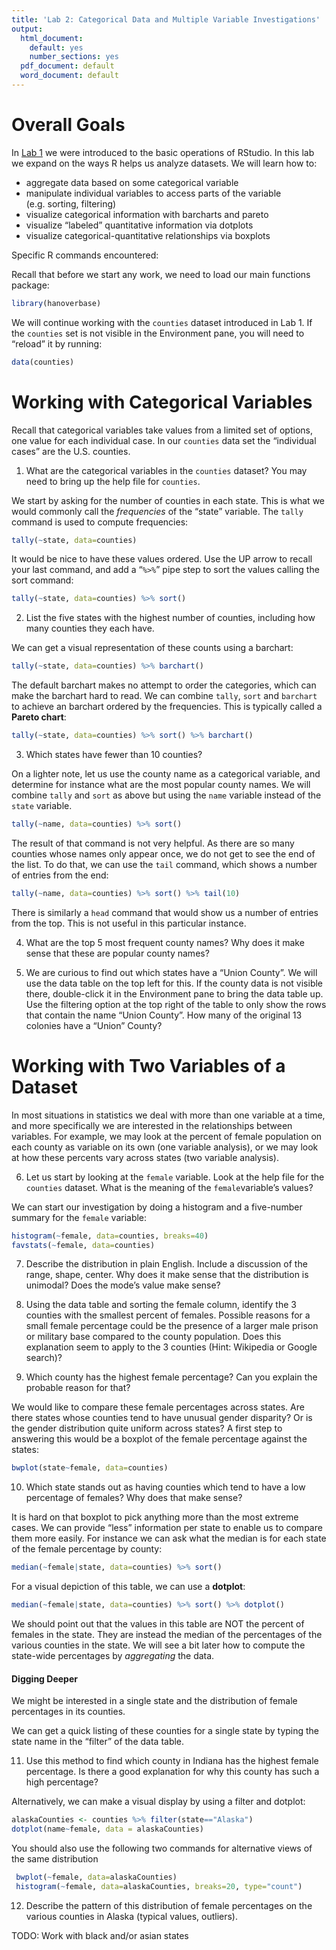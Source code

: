 ```yaml
---
title: 'Lab 2: Categorical Data and Multiple Variable Investigations'
output:
  html_document:
    default: yes
    number_sections: yes
  pdf_document: default
  word_document: default
---
```


# Overall Goals

In [Lab 1](Lab1a.Rmd) we were introduced to the basic operations of RStudio. In this lab we expand on the ways R helps us analyze datasets. We will learn how to:

- aggregate data based on some categorical variable
- manipulate individual variables to access parts of the variable (e.g. sorting, filtering)
- visualize categorical information with barcharts and pareto
- visualize "labeled" quantitative information via dotplots
- visualize categorical-quantitative relationships via boxplots

Specific R commands encountered:


Recall that before we start any work, we need to load our main functions package:
```r
library(hanoverbase)
```

We will continue working with the `counties` dataset introduced in Lab 1. If the `counties` set is not visible in the Environment pane, you will need to "reload" it by running:
```r
data(counties)
```

# Working with Categorical Variables

Recall that categorical variables take values from a limited set of options, one value for each individual case. In our `counties` data set the "individual cases" are the U.S. counties.

1. What are the categorical variables in the `counties` dataset? You may need to bring up the help file for `counties`.

\vfill

We start by asking for the number of counties in each state. This is what we would commonly call the *frequencies* of the "state" variable. The `tally` command is used to compute frequencies:
```r
tally(~state, data=counties)
```
It would be nice to have these values ordered. Use the UP arrow to recall your last command, and add a "`%>%`" pipe step to sort the values calling the sort command:
```r
tally(~state, data=counties) %>% sort()
```

2. List the five states with the highest number of counties, including how many counties they each have.

\vfill

We can get a visual representation of these counts using a barchart:
```r
tally(~state, data=counties) %>% barchart()
```
The default barchart makes no attempt to order the categories, which can make the barchart hard to read. We can combine `tally`, `sort` and `barchart` to achieve an barchart ordered by the frequencies. This is typically called a **Pareto chart**:
```r
tally(~state, data=counties) %>% sort() %>% barchart()
```

3. Which states have fewer than 10 counties?

\vfill

\newpage

On a lighter note, let us use the county name as a categorical variable, and determine for instance what are the most popular county names. We will combine `tally` and `sort` as above but using the `name` variable instead of the `state` variable.
```r
tally(~name, data=counties) %>% sort()
```
The result of that command is not very helpful. As there are so many counties whose names only appear once, we do not get to see the end of the list. To do that, we can use the `tail` command, which shows a number of entries from the end:
```r
tally(~name, data=counties) %>% sort() %>% tail(10)
```
There is similarly a `head` command that would show us a number of entries from the top. This is not useful in this particular instance.

4. What are the top 5 most frequent county names? Why does it make sense that these are popular county names?

\vfill

5. We are curious to find out which states have a "Union County". We will use the data table on the top left for this. If the county data is not visible there, double-click it in the Environment pane to bring the data table up. Use the filtering option at the top right of the table to only show the rows that contain the name "Union County". How many of the original 13 colonies have a "Union" County?

\vfill

# Working with Two Variables of a Dataset

In most situations in statistics we deal with more than one variable at a time, and more specifically we are interested in the relationships between variables. For example, we may look at the percent of female population on each county as variable on its own (one variable analysis), or we may look at how these percents vary across states (two variable analysis).

6. Let us start by looking at the `female` variable. Look at the help file for the `counties` dataset. What is the meaning of the `female`variable's values?

\vfill

We can start our investigation by doing a histogram and a five-number summary for the `female` variable:
```r
histogram(~female, data=counties, breaks=40)
favstats(~female, data=counties)
```

7. Describe the distribution in plain English. Include a discussion of the range, shape, center. Why does it make sense that the distribution is unimodal? Does the mode's value make sense?

\vfill

8. Using the data table and sorting the female column, identify the 3 counties with the smallest percent of females. Possible reasons for a small female percentage could be the presence of a larger male prison or military base compared to the county population. Does this explanation seem to apply to the 3 counties (Hint: Wikipedia or Google search)?

\vfill

9. Which county has the highest female percentage? Can you explain the probable reason for that?

\vfill

We would like to compare these female percentages across states. Are there states whose counties tend to have unusual gender disparity? Or is the gender distribution quite uniform across states? A first step to answering this would be a boxplot of the female percentage against the states:
```r
bwplot(state~female, data=counties)
```

10. Which state stands out as having counties which tend to have a low percentage of females? Why does that make sense?

\vfill

It is hard on that boxplot to pick anything more than the most extreme cases. We can provide "less" information per state to enable us to compare them more easily. For instance we can ask what the median is for each state of the female percentage by county:
```r
median(~female|state, data=counties) %>% sort()
```

For a visual depiction of this table, we can use a **dotplot**:
```r
median(~female|state, data=counties) %>% sort() %>% dotplot()
```
We should point out that the values in this table are NOT the percent of females in the state. They are instead the median of the percentages of the various counties in the state. We will see a bit later how to compute the state-wide percentages by *aggregating* the data.

#### Digging Deeper {-}

We might be interested in a single state and the distribution of female percentages in its counties.

We can get a quick listing of these counties for a single state by typing the state name in the "filter" of the data table.

11. Use this method to find which county in Indiana has the highest female percentage. Is there a good explanation for why this county has such a high percentage?

\vfill

Alternatively, we can make a visual display by using a filter and dotplot:
```r
alaskaCounties <- counties %>% filter(state=="Alaska")
dotplot(name~female, data = alaskaCounties)
```

You should also use the following two commands for alternative views of the same distribution

```r
 bwplot(~female, data=alaskaCounties)
 histogram(~female, data=alaskaCounties, breaks=20, type="count")
```

12. Describe the pattern of this distribution of female percentages on the various counties in Alaska (typical values, outliers).

\vfill

TODO: Work with black and/or asian states
